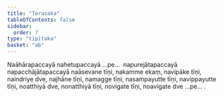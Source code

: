 ```yaml
---
title: "Terasaka"
tableOfContents: false
sidebar:
  order: 7
type: "tipitaka"
basket: "ab"
---
```



<DynamicBreadcrumb />

<Paragraph number="1237">
Naāhārapaccayā nahetupaccayā …pe…  napurejātapaccayā napacchājātapaccayā naāsevane tīṇi, nakamme ekaṃ, navipāke tīṇi, naindriye dve, najhāne tīṇi, namagge tīṇi, nasampayutte tīṇi, navippayutte tīṇi, noatthiyā dve, nonatthiyā tīṇi, novigate tīṇi, noavigate dve …pe… .
</Paragraph>